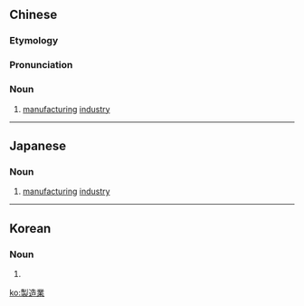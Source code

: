 {{also|制造业}}
==Chinese==
{{zh-forms|s=制造业|type=21}}
{{wikipedia|lang=zh|製造業}}

===Etymology===
{{zh-compound|製造|業|to produce, to manufacture|industry, profession}}

===Pronunciation===
{{zh-pron
|m=zhìzàoyè
|mn=chè-chō-gia̍p
|cat=n
}}

===Noun===
{{zh-noun}}

# [[manufacturing]] [[industry]]

----

==Japanese==
{{wikipedia|lang=ja}}
{{ja-kanjitab|せい|ぞう|ぎょう|yomi=on}}

===Noun===
{{ja-noun|せいぞうぎょう}}

# [[manufacturing]] [[industry]]

----

==Korean==
{{ko-hanjatab|製|造|業}}

===Noun===
{{ko-noun|rv=jejo-eop|hangeul=제조업}}

# {{hanja form of|제조업|[[manufacturing]] [[industry]]}}

[[ko:製造業]]